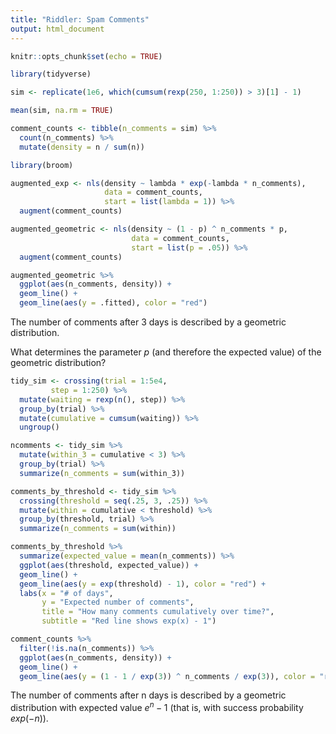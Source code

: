 ```yaml
---
title: "Riddler: Spam Comments"
output: html_document
---
```


```r
knitr::opts_chunk$set(echo = TRUE)
```

```r
library(tidyverse)

sim <- replicate(1e6, which(cumsum(rexp(250, 1:250)) > 3)[1] - 1)

mean(sim, na.rm = TRUE)
```

```r
comment_counts <- tibble(n_comments = sim) %>%
  count(n_comments) %>%
  mutate(density = n / sum(n))

library(broom)

augmented_exp <- nls(density ~ lambda * exp(-lambda * n_comments),
                     data = comment_counts,
                     start = list(lambda = 1)) %>%
  augment(comment_counts)

augmented_geometric <- nls(density ~ (1 - p) ^ n_comments * p,
                           data = comment_counts,
                           start = list(p = .05)) %>%
  augment(comment_counts)

augmented_geometric %>%
  ggplot(aes(n_comments, density)) +
  geom_line() +
  geom_line(aes(y = .fitted), color = "red")
```

The number of comments after 3 days is described by a geometric distribution.

What determines the parameter $p$ (and therefore the expected value) of the geometric distribution?


```r
tidy_sim <- crossing(trial = 1:5e4,
         step = 1:250) %>%
  mutate(waiting = rexp(n(), step)) %>%
  group_by(trial) %>%
  mutate(cumulative = cumsum(waiting)) %>%
  ungroup()

ncomments <- tidy_sim %>%
  mutate(within_3 = cumulative < 3) %>%
  group_by(trial) %>%
  summarize(n_comments = sum(within_3))
```

```r
comments_by_threshold <- tidy_sim %>%
  crossing(threshold = seq(.25, 3, .25)) %>%
  mutate(within = cumulative < threshold) %>%
  group_by(threshold, trial) %>%
  summarize(n_comments = sum(within))

comments_by_threshold %>%
  summarize(expected_value = mean(n_comments)) %>%
  ggplot(aes(threshold, expected_value)) +
  geom_line() +
  geom_line(aes(y = exp(threshold) - 1), color = "red") +
  labs(x = "# of days",
       y = "Expected number of comments",
       title = "How many comments cumulatively over time?",
       subtitle = "Red line shows exp(x) - 1")

comment_counts %>%
  filter(!is.na(n_comments)) %>%
  ggplot(aes(n_comments, density)) +
  geom_line() +
  geom_line(aes(y = (1 - 1 / exp(3)) ^ n_comments / exp(3)), color = "red")
```

The number of comments after n days is described by a geometric distribution with expected value $e^{n}-1$ (that is, with success probability $exp(-n)$).
